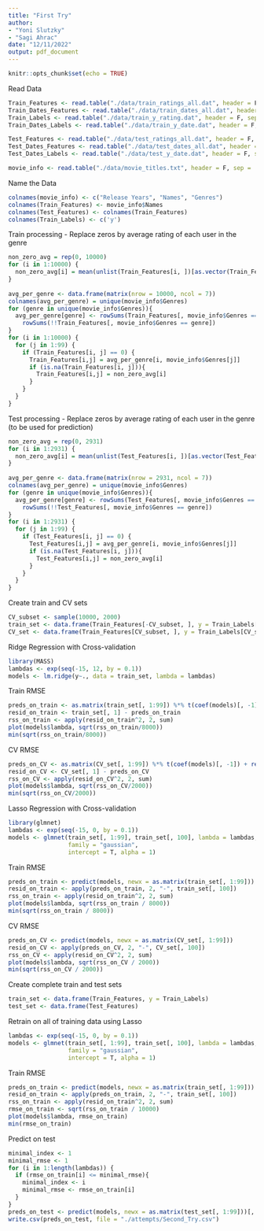---
title: "First Try"
author: 
- "Yoni Slutzky"
- "Sagi Ahrac"
date: "12/11/2022"
output: pdf_document
---

```{r setup, include=FALSE}
knitr::opts_chunk$set(echo = TRUE)
```

Read Data
```{r}
Train_Features <- read.table("./data/train_ratings_all.dat", header = F, sep = "\t")
Train_Dates_Features <- read.table("./data/train_dates_all.dat", header = F, sep = "\t")
Train_Labels <- read.table("./data/train_y_rating.dat", header = F, sep = "\t")
Train_Dates_Labels <- read.table("./data/train_y_date.dat", header = F, sep = "\t")

Test_Features <- read.table("./data/test_ratings_all.dat", header = F, sep = "\t")
Test_Dates_Features <- read.table("./data/test_dates_all.dat", header = F, sep = "\t")
Test_Dates_Labels <- read.table("./data/test_y_date.dat", header = F, sep = "\t")

movie_info <- read.table("./data/movie_titles.txt", header = F, sep = ',')
```

Name the Data
```{r}
colnames(movie_info) <- c("Release Years", "Names", "Genres")
colnames(Train_Features) <- movie_info$Names
colnames(Test_Features) <- colnames(Train_Features)
colnames(Train_Labels) <- c('y')
```

Train processing - Replace zeros by average rating of each user in the genre
```{r}
non_zero_avg = rep(0, 10000)
for (i in 1:10000) {
  non_zero_avg[i] = mean(unlist(Train_Features[i, ])[as.vector(Train_Features[i, ] != 0)])
}
  
avg_per_genre <- data.frame(matrix(nrow = 10000, ncol = 7))
colnames(avg_per_genre) = unique(movie_info$Genres)
for (genre in unique(movie_info$Genres)){
  avg_per_genre[genre] <- rowSums(Train_Features[, movie_info$Genres == genre]) / 
    rowSums(!!Train_Features[, movie_info$Genres == genre])
}
for (i in 1:10000) {
  for (j in 1:99) {
    if (Train_Features[i, j] == 0) {
      Train_Features[i,j] = avg_per_genre[i, movie_info$Genres[j]]
      if (is.na(Train_Features[i, j])){
        Train_Features[i,j] = non_zero_avg[i]
      }
    }
  }
}
```


Test processing - Replace zeros by average rating of each user in the genre (to be used for prediction)
```{r}
non_zero_avg = rep(0, 2931)
for (i in 1:2931) {
  non_zero_avg[i] = mean(unlist(Test_Features[i, ])[as.vector(Test_Features[i, ] != 0)])
}
  
avg_per_genre <- data.frame(matrix(nrow = 2931, ncol = 7))
colnames(avg_per_genre) = unique(movie_info$Genres)
for (genre in unique(movie_info$Genres)){
  avg_per_genre[genre] <- rowSums(Test_Features[, movie_info$Genres == genre]) / 
    rowSums(!!Test_Features[, movie_info$Genres == genre])
}
for (i in 1:2931) {
  for (j in 1:99) {
    if (Test_Features[i, j] == 0) {
      Test_Features[i,j] = avg_per_genre[i, movie_info$Genres[j]]
      if (is.na(Test_Features[i, j])){
        Test_Features[i,j] = non_zero_avg[i]
      }
    }
  }
}
```

Create train and CV sets
```{r}
CV_subset <- sample(10000, 2000)
train_set <- data.frame(Train_Features[-CV_subset, ], y = Train_Labels[-CV_subset, ])
CV_set <- data.frame(Train_Features[CV_subset, ], y = Train_Labels[CV_subset, ])
```

Ridge Regression with Cross-validation
```{r}
library(MASS)
lambdas <- exp(seq(-15, 12, by = 0.1))
models <- lm.ridge(y~., data = train_set, lambda = lambdas)
```

Train RMSE
```{r}
preds_on_train <- as.matrix(train_set[, 1:99]) %*% t(coef(models)[, -1]) + rep(1, 8000) %o% coef(models)[, 1]
resid_on_train <- train_set[, 1] - preds_on_train
rss_on_train <- apply(resid_on_train^2, 2, sum)
plot(models$lambda, sqrt(rss_on_train/8000))
min(sqrt(rss_on_train/8000))
```

CV RMSE
```{r}
preds_on_CV <- as.matrix(CV_set[, 1:99]) %*% t(coef(models)[, -1]) + rep(1, 2000) %o% coef(models)[, 1]
resid_on_CV <- CV_set[, 1] - preds_on_CV
rss_on_CV <- apply(resid_on_CV^2, 2, sum)
plot(models$lambda, sqrt(rss_on_CV/2000))
min(sqrt(rss_on_CV/2000))
```


Lasso Regression with Cross-validation
```{r}
library(glmnet)
lambdas <- exp(seq(-15, 0, by = 0.1))
models <- glmnet(train_set[, 1:99], train_set[, 100], lambda = lambdas,
                 family = "gaussian",
                 intercept = T, alpha = 1)
```

Train RMSE
```{r}
preds_on_train <- predict(models, newx = as.matrix(train_set[, 1:99]))
resid_on_train <- apply(preds_on_train, 2, "-", train_set[, 100])
rss_on_train <- apply(resid_on_train^2, 2, sum)
plot(models$lambda, sqrt(rss_on_train / 8000))
min(sqrt(rss_on_train / 8000))
```

CV RMSE
```{r}
preds_on_CV <- predict(models, newx = as.matrix(CV_set[, 1:99]))
resid_on_CV <- apply(preds_on_CV, 2, "-", CV_set[, 100])
rss_on_CV <- apply(resid_on_CV^2, 2, sum)
plot(models$lambda, sqrt(rss_on_CV / 2000))
min(sqrt(rss_on_CV / 2000))
```

Create complete train and test sets
```{r}
train_set <- data.frame(Train_Features, y = Train_Labels)
test_set <- data.frame(Test_Features)
```

Retrain on all of training data using Lasso
```{r}
lambdas <- exp(seq(-15, 0, by = 0.1))
models <- glmnet(train_set[, 1:99], train_set[, 100], lambda = lambdas,
                 family = "gaussian",
                 intercept = T, alpha = 1)
```

Train RMSE
```{r}
preds_on_train <- predict(models, newx = as.matrix(train_set[, 1:99]))
resid_on_train <- apply(preds_on_train, 2, "-", train_set[, 100])
rss_on_train <- apply(resid_on_train^2, 2, sum)
rmse_on_train <- sqrt(rss_on_train / 10000)
plot(models$lambda, rmse_on_train)
min(rmse_on_train)
```

Predict on test
```{r}
minimal_index <- 1
minimal_rmse <- 1
for (i in 1:length(lambdas)) {
  if (rmse_on_train[i] <= minimal_rmse){
    minimal_index <- i
    minimal_rmse <- rmse_on_train[i]
  }
}
preds_on_test <- predict(models, newx = as.matrix(test_set[, 1:99]))[, i]
write.csv(preds_on_test, file = "./attempts/Second_Try.csv")
```








